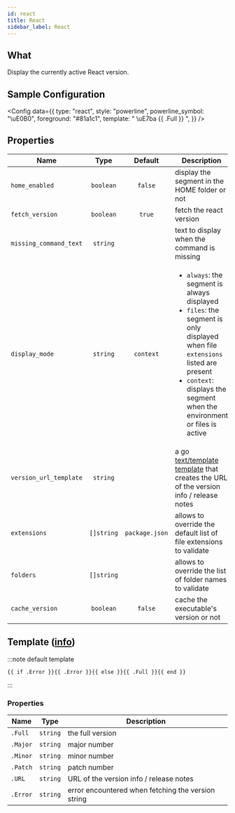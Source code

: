 ```yaml
---
id: react
title: React
sidebar_label: React
---
```


## What

Display the currently active React version.

## Sample Configuration


<Config
  data={{
    type: "react",
    style: "powerline",
    powerline_symbol: "\uE0B0",
    foreground: "#81a1c1",
    template: " \uE7ba {{ .Full }} ",
  }}
/>

## Properties

| Name                   | Type       | Default        | Description                                                                                                                                                                                                                          |
| ---------------------- | :--------: | :------------: | ------------------------------------------------------------------------------------------------------------------------------------------------------------------------------------------------------------------------------------ |
| `home_enabled`         | `boolean`  | `false`        | display the segment in the HOME folder or not                                                                                                                                                                                        |
| `fetch_version`        | `boolean`  | `true`         | fetch the react version                                                                                                                                                                                                            |
| `missing_command_text` | `string`   |                | text to display when the command is missing                                                                                                                                                                                          |
| `display_mode`         | `string`   | `context`      | <ul><li>`always`: the segment is always displayed</li><li>`files`: the segment is only displayed when file `extensions` listed are present</li><li>`context`: displays the segment when the environment or files is active</li></ul> |
| `version_url_template` | `string`   |                | a go [text/template][go-text-template] [template][templates] that creates the URL of the version info / release notes                                                                                                                |
| `extensions`           | `[]string` | `package.json` | allows to override the default list of file extensions to validate                                                                                                                                                                   |
| `folders`              | `[]string` |                | allows to override the list of folder names to validate                                                                                                                                                                              |
| `cache_version`        | `boolean`  | `false`        | cache the executable's version or not                                                                                                                                                                                                |

## Template ([info][templates])

:::note default template

```template
{{ if .Error }}{{ .Error }}{{ else }}{{ .Full }}{{ end }}
```

:::

### Properties

| Name     | Type     | Description                                        |
| -------- | -------- | -------------------------------------------------- |
| `.Full`  | `string` | the full version                                   |
| `.Major` | `string` | major number                                       |
| `.Minor` | `string` | minor number                                       |
| `.Patch` | `string` | patch number                                       |
| `.URL`   | `string` | URL of the version info / release notes            |
| `.Error` | `string` | error encountered when fetching the version string |

[go-text-template]: https://golang.org/pkg/text/template/
[templates]: /docs/configuration/templates
[react]: https://react.dev/

